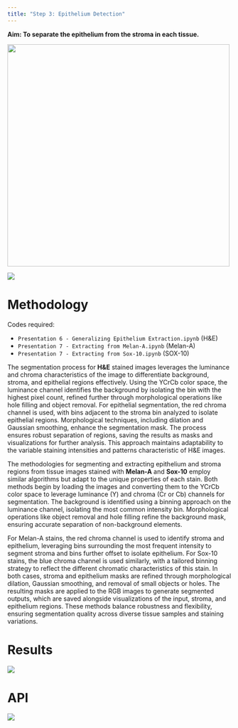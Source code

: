 ```yaml
---
title: "Step 3: Epithelium Detection"
---
```


**Aim: To separate the epithelium from the stroma in each tissue.**

![](images/h2114153h&e_ROI_5.png){fig-align="center" width="500"}

![](images/Step3.png){fig-align="center"}



# **Methodology**

Codes required:

-   `Presentation 6 - Generalizing Epithelium Extraction.ipynb` (H&E)
-   `Presentation 7 - Extracting from Melan-A.ipynb` (Melan-A)
-   `Presentation 7 - Extracting from Sox-10.ipynb` (SOX-10)

The segmentation process for **H&E** stained images leverages the luminance and chroma characteristics of the image to differentiate background, stroma, and epithelial regions effectively. Using the YCrCb color space, the luminance channel identifies the background by isolating the bin with the highest pixel count, refined further through morphological operations like hole filling and object removal. For epithelial segmentation, the red chroma channel is used, with bins adjacent to the stroma bin analyzed to isolate epithelial regions. Morphological techniques, including dilation and Gaussian smoothing, enhance the segmentation mask. The process ensures robust separation of regions, saving the results as masks and visualizations for further analysis. This approach maintains adaptability to the variable staining intensities and patterns characteristic of H&E images.

The methodologies for segmenting and extracting epithelium and stroma regions from tissue images stained with **Melan-A** and **Sox-10** employ similar algorithms but adapt to the unique properties of each stain. Both methods begin by loading the images and converting them to the YCrCb color space to leverage luminance (Y) and chroma (Cr or Cb) channels for segmentation. The background is identified using a binning approach on the luminance channel, isolating the most common intensity bin. Morphological operations like object removal and hole filling refine the background mask, ensuring accurate separation of non-background elements.

For Melan-A stains, the red chroma channel is used to identify stroma and epithelium, leveraging bins surrounding the most frequent intensity to segment stroma and bins further offset to isolate epithelium. For Sox-10 stains, the blue chroma channel is used similarly, with a tailored binning strategy to reflect the different chromatic characteristics of this stain. In both cases, stroma and epithelium masks are refined through morphological dilation, Gaussian smoothing, and removal of small objects or holes. The resulting masks are applied to the RGB images to generate segmented outputs, which are saved alongside visualizations of the input, stroma, and epithelium regions. These methods balance robustness and flexibility, ensuring segmentation quality across diverse tissue samples and staining variations.



# Results

![](images/h2114153h&e_ROI_5.png){fig-align="center"}



# API

![](images/API.png){fig-align="center"}
